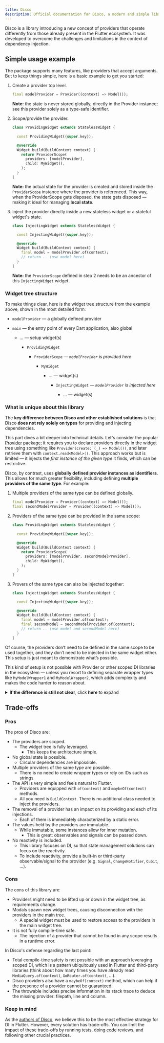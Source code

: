 ```yaml
---
title: Disco
description: Official documentation for Disco, a modern and simple library for scoped dependency injection in Flutter.
---
```


Disco is a library introducing a new concept of providers that operate differently from those already present in the Flutter ecosystem. It was developed to overcome the challenges and limitations in the context of dependency injection.

## Simple usage example

The package supports many features, like providers that accept arguments. But to keep things simple, here is a basic example to get you started:

1. Create a provider top level.

    ```dart {1}
    final modelProvider = Provider((context) => Model());
    ```

    **Note:** the state is never stored globally, directly in the Provider instance; see this provider solely as a type-safe identifier.

2. Scope/provide the provider.

    ```dart {7, 8, 9, 10}
    class ProvidingWidget extends StatelessWidget {
      
      const ProvidingWidget({super.key});

      @override
      Widget build(BuildContext context) {
        return ProviderScope(
          providers: [modelProvider],
          child: MyWidget(),
        );
      }
    }
    ```

    **Note:** the actual state for the provider is created and stored inside the `ProviderScope` instance where the provider is referenced.
    This way, when the ProviderScope gets disposed, the state gets disposed — making it ideal for managing **local state**.

3. Inject the provider directly inside a new stateless widget or a stateful widget's state.

    ```dart {7}
    class InjectingWidget extends StatelessWidget {

      const InjectingWidget({super.key});

      @override
      Widget build(BuildContext context) {
        final model = modelProvider.of(context);
        // return .. (use model here)
      }
    }
    ```

    **Note:** the `ProviderScope` defined in step 2 needs to be an ancestor of this `InjectingWidget` widget.

### Widget tree structure

To make things clear, here is the widget tree structure from the example above, shown in the most detailed form:

* `modelProvider` — a globally defined provider

* `main` — the entry point of every Dart application, also global

  * ... — setup widget(s)

    * `ProvidingWidget`

      * `ProviderScope` — *`modelProvider` is provided here*

        * `MyWidget`

          * ... — widget(s)

            * `InjectingWidget` — *`modelProvider` is injected here*

              * ... — widget(s)

### What is unique about this library

The **key difference between Disco and other established solutions** is that Disco **does not rely solely on types** for providing and injecting dependencies.

This part dives a bit deeper into technical details. Let's consider the popular [Provider](https://pub.dev/packages/provider) package; it requires you to declare providers directly in the widget tree using something like `Provider(create: (_) => Model())`, and later retrieve them with `context.read<Model>()`. This approach works but is limited — it injects the *first instance of the given type* it finds, which can be restrictive.

Disco, by contrast, uses **globally defined provider instances as identifiers**. This allows for much greater flexibility, including defining **multiple providers of the same type**. For example:

1. Multiple providers of the same type can be defined globally.

    ```dart
    final modelProvider = Provider((context) => Model());
    final secondModelProvider = Provider((context) => Model());
    ```

2. Providers of the same type can be provided in the same scope:

    ```dart
    class ProvidingWidget extends StatelessWidget {
      
      const ProvidingWidget({super.key});

      @override
      Widget build(BuildContext context) {
        return ProviderScope(
          providers: [modelProvider, secondModelProvider],
          child: MyWidget(),
        );
      }
    }
    ```

3. Provers of the same type can also be injected together:

    ```dart
    class InjectingWidget extends StatelessWidget {

      const InjectingWidget({super.key});

      @override
      Widget build(BuildContext context) {
        final model = modelProvider.of(context);
        final secondModel = secondModelProvider.of(context);
        // return .. (use model and secondModel here)
      }
    }
    ```

Of course, the providers don’t need to be defined in the same scope to be used together, and they don’t need to be injected in the same widget either. This setup is just meant to demonstrate what’s possible.

This kind of setup is not possible with Provider or other scoped DI libraries in the ecosystem — unless you resort to defining separate wrapper types like `MyModelWrapper1` and `MyModelWrapper2`, which adds complexity and makes the code harder to reason about.

<details>
<summary><strong>If the difference is still not clear</strong>, click <strong>here</strong> to expand</summary>

The table below highlights the core conceptual difference: traditional DI solutions inject based on **type**, whereas Disco injects based on **provider instances**. If Disco followed the same method-style API, it might look like `context.read(modelProvider)` — which is more intuitive in direct comparisons.

| Injection Task        | Typical Scoped DI (e.g., Provider) | Disco (Conceptual Syntax)           | Disco (Actual Syntax)            |
|-----------------------|------------------------------------|-------------------------------------|----------------------------------|
| Inject `Model`        | `context.read<Model>()`            | `context.read(modelProvider)`       | `modelProvider.of(context)`      |
| Inject second `Model` | Not possible                       | `context.read(secondModelProvider)` | `secondModelProvider.of(context)` |

Note that Disco intentionally flips the order — the provider comes first — to better align with Flutter conventions (`.of(context)`) and improve clarity. This makes it immediately obvious **what** you are injecting. This syntax is also slightly better for autocomplete and inlay hints display a more concise type.

</details>

## Trade-offs

### Pros

The pros of Disco are:

- The providers are scoped.
  - The widget tree is fully leveraged.
    - This keeps the architecture simple.
- No global state is possible.
  - Circular dependencies are impossible.
- Multiple providers of the same type are possible.
  - There is no need to create wrapper types or rely on IDs such as strings.
- The API is very simple and feels natural to Flutter.
  - Providers are equipped with `of(context)` and `maybeOf(context)` methods.
  - All you need is `BuildContext`. There is no additional class needed to inject the providers.
- The removal of a provider has an impact on its providing and each of its injections.
  - Each of them is immediately characterized by a static error.
- The values held by the providers are immutable.
  - While immutable, some instances allow for inner mutation.
    - This is great: observables and signals can be passed down.
- No reactivity is included.
  - This library focuses on DI, so that state management solutions can focus on the reactivity.
  - To include reactivity, provide a built-in or third-party observable/signal to the provider (e.g. `Signal`, `ChangeNotifier`, `Cubit`, ...).

### Cons

The cons of this library are:

- Providers might need to be lifted up or down in the widget tree, as requirements change.
- Modals spawn new widget trees, causing disconnection with the providers in the main tree.
  - A special widget must be used to restore access to the providers in the main widget tree.
- It is not fully compile-time safe.
  - The injection of a provider that cannot be found in any scope results in a runtime error.

In Disco's defense regarding the last point:

- Total compile-time safety is not possible with an approach leveraging scoped DI, which is a pattern ubiquitously used in Flutter and third-party libraries (think about how many times you have already read `MediaQuery.of(context)`, `GoRouter.of(context)`, ...).
- Disco providers also have a `maybeOf(context)` method, which can help if the presence of a provider cannot be guaranteed.
- The throwable includes precise information in its stack trace to deduce the missing provider: filepath, line and column.

### Keep in mind

As the <a href="/authors">authors of Disco</a>, we believe this to be the most effective strategy for DI in Flutter. However, every solution has trade-offs. You can limit the impact of these trade-offs by running tests, doing code reviews, and following other crucial practices.
